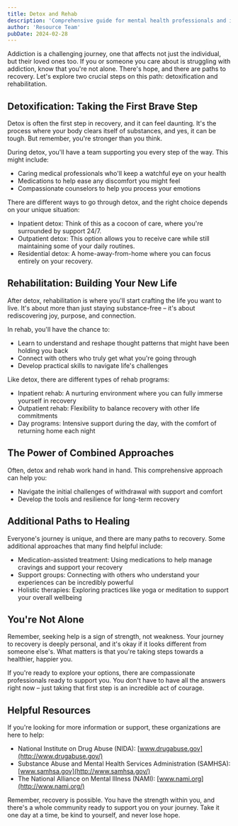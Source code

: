 ```yaml
---
title: Detox and Rehab
description: 'Comprehensive guide for mental health professionals and individuals in recovery'
author: 'Resource Team'
pubDate: 2024-02-28
---
```


Addiction is a challenging journey, one that affects not just the individual, but their loved ones too. If you or someone you care about is struggling with addiction, know that you're not alone. There's hope, and there are paths to recovery. Let's explore two crucial steps on this path: detoxification and rehabilitation.

## Detoxification: Taking the First Brave Step

Detox is often the first step in recovery, and it can feel daunting. It's the process where your body clears itself of substances, and yes, it can be tough. But remember, you're stronger than you think.

During detox, you'll have a team supporting you every step of the way. This might include:

- Caring medical professionals who'll keep a watchful eye on your health
- Medications to help ease any discomfort you might feel
- Compassionate counselors to help you process your emotions

There are different ways to go through detox, and the right choice depends on your unique situation:

- Inpatient detox: Think of this as a cocoon of care, where you're surrounded by support 24/7.
- Outpatient detox: This option allows you to receive care while still maintaining some of your daily routines.
- Residential detox: A home-away-from-home where you can focus entirely on your recovery.

## Rehabilitation: Building Your New Life

After detox, rehabilitation is where you'll start crafting the life you want to live. It's about more than just staying substance-free – it's about rediscovering joy, purpose, and connection.

In rehab, you'll have the chance to:

- Learn to understand and reshape thought patterns that might have been holding you back
- Connect with others who truly get what you're going through
- Develop practical skills to navigate life's challenges

Like detox, there are different types of rehab programs:

- Inpatient rehab: A nurturing environment where you can fully immerse yourself in recovery
- Outpatient rehab: Flexibility to balance recovery with other life commitments
- Day programs: Intensive support during the day, with the comfort of returning home each night

## The Power of Combined Approaches

Often, detox and rehab work hand in hand. This comprehensive approach can help you:

- Navigate the initial challenges of withdrawal with support and comfort
- Develop the tools and resilience for long-term recovery

## Additional Paths to Healing

Everyone's journey is unique, and there are many paths to recovery. Some additional approaches that many find helpful include:

- Medication-assisted treatment: Using medications to help manage cravings and support your recovery
- Support groups: Connecting with others who understand your experiences can be incredibly powerful
- Holistic therapies: Exploring practices like yoga or meditation to support your overall wellbeing

## You're Not Alone

Remember, seeking help is a sign of strength, not weakness. Your journey to recovery is deeply personal, and it's okay if it looks different from someone else's. What matters is that you're taking steps towards a healthier, happier you.

If you're ready to explore your options, there are compassionate professionals ready to support you. You don't have to have all the answers right now – just taking that first step is an incredible act of courage.

## Helpful Resources

If you're looking for more information or support, these organizations are here to help:

- National Institute on Drug Abuse (NIDA): [www.drugabuse.gov](http://www.drugabuse.gov/)
- Substance Abuse and Mental Health Services Administration (SAMHSA): [www.samhsa.gov](http://www.samhsa.gov/)
- The National Alliance on Mental Illness (NAMI): [www.nami.org](http://www.nami.org/)

Remember, recovery is possible. You have the strength within you, and there's a whole community ready to support you on your journey. Take it one day at a time, be kind to yourself, and never lose hope.
